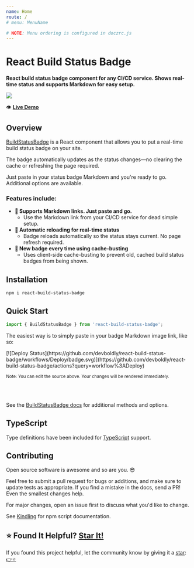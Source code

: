 ```yaml
---
name: Home
route: /
# menu: MenuName

# NOTE: Menu ordering is configured in doczrc.js
---
```




<div style={{
	display: 'flex',
	alignItems: 'center',
}}>
  <div>
    <h1>React Build Status Badge</h1>
  </div>
  <div>
    <a href="https://github.com/devboldly/react-build-status-badge/" target="_blank" rel="noopener noreferrer">
      <SvgIcon src={githubSvg} size={28} style={{ margin: '0 0 0 20px' }} />
    </a>
  </div>
</div>

**React build status badge component for any CI/CD service. Shows real-time status and supports Markdown for easy setup.**

<a href="https://devboldly.github.io/react-build-status-badge/BuildStatusBadge#using-markdown-image-link"><img src={demoGif} /></a>

👁️ **[Live Demo](/BuildStatusBadge#using-markdown-image-link)**

## Overview

[BuildStatusBadge](/BuildStatusBadge) is a React component that allows you to put a real-time build status badge on your site.

The badge automatically updates as the status changes—no clearing the cache or refreshing the page required.

Just paste in your status badge Markdown and you're ready to go. Additional options are available.

### Features include:

- **📜 Supports Markdown links. Just paste and go.**
  - Use the Markdown link from your CI/CD service for dead simple setup.
- **🔄 Automatic reloading for real-time status**
  - Badge reloads automatically so the status stays current. No page refresh required.
- **🐣 New badge every time using cache-busting**
  - Uses client-side cache-busting to prevent old, cached build status badges from being shown.

## Installation

```
npm i react-build-status-badge
```

## Quick Start

```jsx
import { BuildStatusBadge } from 'react-build-status-badge';
```

The easiest way is to simply paste in your badge Markdown image link, like so:

<Playground>
  <BuildStatusBadge>
    [![Deploy Status](https://github.com/devboldly/react-build-status-badge/workflows/Deploy/badge.svg)](https://github.com/devboldly/react-build-status-badge/actions?query=workflow%3ADeploy)
  </BuildStatusBadge>
</Playground>

<small>Note: You can edit the source above. Your changes will be rendered immediately.</small>

<br/><br/>

See the [BuildStatusBadge docs](/BuildStatusBadge) for additional methods and options.

## TypeScript

Type definitions have been included for [TypeScript](https://www.typescriptlang.org/) support.

## Contributing

Open source software is awesome and so are you. 😎

Feel free to submit a pull request for bugs or additions, and make sure to update tests as appropriate. If you find a mistake in the docs, send a PR! Even the smallest changes help.

For major changes, open an issue first to discuss what you'd like to change.

See [Kindling](https://tinyurl.com/kindlingscripts) for npm script documentation.

## ⭐ Found It Helpful? [Star It!](https://github.com/devboldly/react-build-status-badge/stargazers)

If you found this project helpful, let the community know by giving it a [star](https://github.com/devboldly/react-build-status-badge/stargazers): [👉⭐](https://github.com/devboldly/react-build-status-badge/stargazers)